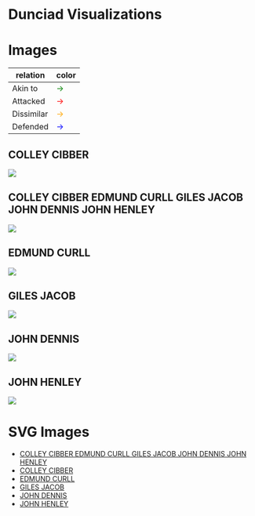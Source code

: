 # Dunciad Visualizations


# Images 

| relation | color |
|----------|-------|
| Akin to  | <span style="color: green;">&rarr;</span> |
| Attacked  | <span style="color: red;">&rarr;</span> |
| Dissimilar  | <span style="color: orange;">&rarr;</span> |
| Defended  | <span style="color: blue;">&rarr;</span> |


## COLLEY CIBBER
![](images/COLLEY_CIBBER.dot_fdp.png)

## COLLEY CIBBER EDMUND CURLL GILES JACOB JOHN DENNIS JOHN HENLEY
![](images/COLLEY_CIBBER_EDMUND_CURLL_GILES_JACOB_JOHN_DENNIS_JOHN_HENLEY.dot_fdp.png)

## EDMUND CURLL
![](images/EDMUND_CURLL.dot_fdp.png)

## GILES JACOB
![](images/GILES_JACOB.dot_fdp.png)

## JOHN DENNIS
![](images/JOHN_DENNIS.dot_fdp.png)

## JOHN HENLEY
![](images/JOHN_HENLEY.dot_fdp.png)

# SVG Images

* [COLLEY CIBBER EDMUND CURLL GILES JACOB JOHN DENNIS JOHN HENLEY](images/COLLEY_CIBBER_EDMUND_CURLL_GILES_JACOB_JOHN_DENNIS_JOHN_HENLEY.dot_fdp.svg)
* [COLLEY CIBBER](images/COLLEY_CIBBER.dot_fdp.svg)
* [EDMUND CURLL](images/EDMUND_CURLL.dot_fdp.svg)
* [GILES JACOB](images/GILES_JACOB.dot_fdp.svg)
* [JOHN DENNIS](images/JOHN_DENNIS.dot_fdp.svg)
* [JOHN HENLEY](images/JOHN_HENLEY.dot_fdp.svg)